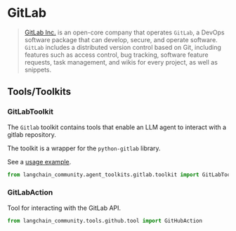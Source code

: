 # GitLab

>[GitLab Inc.](https://about.gitlab.com/) is an open-core company 
> that operates `GitLab`, a DevOps software package that can develop, 
> secure, and operate software. `GitLab` includes a distributed version 
> control based on Git, including features such as access control, bug tracking,
> software feature requests, task management, and wikis for every project, 
> as well as snippets. 


## Tools/Toolkits

### GitLabToolkit

The `Gitlab` toolkit contains tools that enable an LLM agent to interact with a gitlab repository. 

The toolkit is a wrapper for the `python-gitlab` library.

See a [usage example](/docs/integrations/tools/gitlab).

```python
from langchain_community.agent_toolkits.gitlab.toolkit import GitLabToolkit
```

### GitLabAction

Tool for interacting with the GitLab API.

```python
from langchain_community.tools.github.tool import GitHubAction
```
